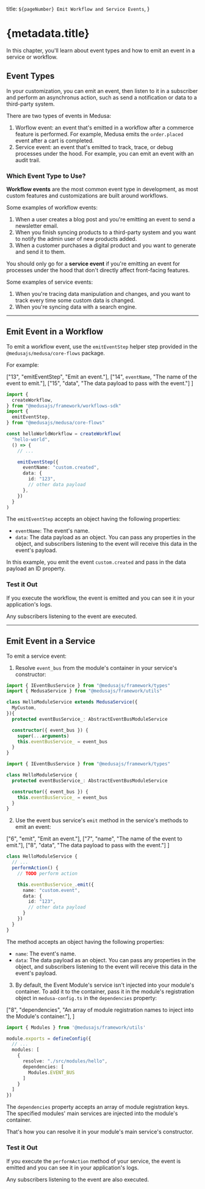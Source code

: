 
  title: `${pageNumber} Emit Workflow and Service Events`,
}

# {metadata.title}

In this chapter, you'll learn about event types and how to emit an event in a service or workflow.

## Event Types

In your customization, you can emit an event, then listen to it in a subscriber and perform an asynchronus action, such as send a notification or data to a third-party system.

There are two types of events in Medusa:

1. Worflow event: an event that's emitted in a workflow after a commerce feature is performed. For example, Medusa emits the `order.placed` event after a cart is completed.
2. Service event: an event that's emitted to track, trace, or debug processes under the hood. For example, you can emit an event with an audit trail.

### Which Event Type to Use?

**Workflow events** are the most common event type in development, as most custom features and customizations are built around workflows.

Some examples of workflow events:

1. When a user creates a blog post and you're emitting an event to send a newsletter email.
2. When you finish syncing products to a third-party system and you want to notify the admin user of new products added.
3. When a customer purchases a digital product and you want to generate and send it to them.

You should only go for a **service event** if you're emitting an event for processes under the hood that don't directly affect front-facing features.

Some examples of service events:

1. When you're tracing data manipulation and changes, and you want to track every time some custom data is changed.
2. When you're syncing data with a search engine.

---

## Emit Event in a Workflow

To emit a workflow event, use the `emitEventStep` helper step provided in the `@medusajs/medusa/core-flows` package.

For example:

  ["13", "emitEventStep", "Emit an event."],
  ["14", `eventName`, "The name of the event to emit."],
  ["15", "data", "The data payload to pass with the event."]
]

```ts highlights={highlights}
import { 
  createWorkflow,
} from "@medusajs/framework/workflows-sdk"
import {
  emitEventStep,
} from "@medusajs/medusa/core-flows"

const helloWorldWorkflow = createWorkflow(
  "hello-world",
  () => {
    // ...

    emitEventStep({
      eventName: "custom.created",
      data: {
        id: "123",
        // other data payload
      },
    })
  }
)
```

The `emitEventStep` accepts an object having the following properties:

- `eventName`: The event's name. 
- `data`: The data payload as an object. You can pass any properties in the object, and subscribers listening to the event will receive this data in the event's payload.

In this example, you emit the event `custom.created` and pass in the data payload an ID property.

### Test it Out

If you execute the workflow, the event is emitted and you can see it in your application's logs.

Any subscribers listening to the event are executed.

---

## Emit Event in a Service

To emit a service event:

1. Resolve `event_bus` from the module's container in your service's constructor:

<CodeTabs group="service_type">
  <CodeTab label="Extending Service Factory" value="service_factory">

```ts title="src/modules/hello/service.ts" highlights={["9"]}
import { IEventBusService } from "@medusajs/framework/types"
import { MedusaService } from "@medusajs/framework/utils"

class HelloModuleService extends MedusaService({
  MyCustom,
}){
  protected eventBusService_: AbstractEventBusModuleService

  constructor({ event_bus }) {
    super(...arguments)
    this.eventBusService_ = event_bus
  }
}
```

  </CodeTab>
  <CodeTab label="Without Service Factory" value="no_service_factory">

```ts title="src/modules/hello/service.ts" highlights={["6"]}
import { IEventBusService } from "@medusajs/framework/types"

class HelloModuleService {
  protected eventBusService_: AbstractEventBusModuleService

  constructor({ event_bus }) {
    this.eventBusService_ = event_bus
  }
}
```

  </CodeTab>
</CodeTabs>

2. Use the event bus service's `emit` method in the service's methods to emit an event:

  ["6", "emit", "Emit an event."],
  ["7", "name", "The name of the event to emit."],
  ["8", "data", "The data payload to pass with the event."]
]

```ts title="src/modules/hello/service.ts" highlights={serviceHighlights}
class HelloModuleService {
  // ...
  performAction() {
    // TODO perform action

    this.eventBusService_.emit({
      name: "custom.event",
      data: {
        id: "123",
        // other data payload
      }
    })
  }
}
```

The method accepts an object having the following properties:

- `name`: The event's name. 
- `data`: The data payload as an object. You can pass any properties in the object, and subscribers listening to the event will receive this data in the event's payload.

3. By default, the Event Module's service isn't injected into your module's container. To add it to the container, pass it in the module's registration object in `medusa-config.ts` in the `dependencies` property:

  ["8", "dependencies", "An array of module registration names to inject into the Module's container."],
]

```ts title="medusa-config.ts" highlights={depsHighlight}
import { Modules } from '@medusajs/framework/utils'

module.exports = defineConfig({
  // ...
  modules: [
    {
      resolve: "./src/modules/hello",
      dependencies: [
        Modules.EVENT_BUS
      ]
    }
  ]
})
```

The `dependencies` property accepts an array of module registration keys. The specified modules' main services are injected into the module's container.

That's how you can resolve it in your module's main service's constructor.

### Test it Out

If you execute the `performAction` method of your service, the event is emitted and you can see it in your application's logs.

Any subscribers listening to the event are also executed.
